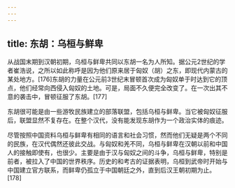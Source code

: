 ```yaml
---
---
---
```

title: 东胡：乌桓与鲜卑
---



从战国末期到汉朝初期，乌桓与鲜卑共同以东胡一名为人所知。据公元2世纪的学者崔浩说，之所以如此称呼是因为他们原来居于匈奴（胡）之东，即现代内蒙古的某处地方。[176]东胡的力量在公元前3世纪末冒顿首次成为匈奴单于时达到它的顶点，他们经常向西侵入匈奴的土地。可是，局面不久便完全改变了。在一次出其不意的袭击中，冒顿征服了东胡。[177]

东胡很可能是由一些游牧民族建立的部落联盟，包括乌桓与鲜卑。当它被匈奴征服后，联盟显然不复存在。在整个汉代，没有能发现东胡作为一个政治实体的痕迹。

尽管按照中国资料乌桓与鲜卑有相同的语言和社会习惯，然而他们无疑是两个不同的民族，在汉代偶然还彼此交战。与匈奴和羌不同，乌桓与鲜卑在汉朝以前和中国人的接触即使有，也很少。主要是由于汉与匈奴之间的斗争，乌桓与鲜卑，特别是前者，被拉入了中国的世界秩序。历史的和考古的证据表明，乌桓到武帝时开始与中国建立官方联系，而鲜卑仍孤立于中国朝廷之外，直到后汉王朝初期为止。[178]